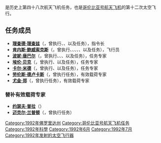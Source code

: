 {{noteTA
|G1=Aero
}}
{{Infobox spaceflight
| operator           = [[美国国家航空航天局|美国国家航空航天局]]
| name               = {{lang|en|STS-50}}
| insignia           = Sts-50-patch.png
| spacecraft         = [[哥倫比亞號太空梭|哥伦比亚号]]
| crew_size          = 7
| launch_site        = 佛罗里达州[[肯尼迪航天中心|肯尼迪航天中心]]<br />{{lang|en|LC 39A}}
| launch_date        = 1992年6月25日<br />11:12:23 {{lang|en|EST}}
| landing_date       = 1992年7月9日<br />6:42:27 {{lang|en|EST}}
| launch_mass        = 
| landing_mass       = {{convert|103814|kg}}
| payload_mass       = {{convert|12101|kg}}
| mission_duration   = 13天19小时30分钟4秒
| orbit_apoapsis     = 309千米
| orbit_periapsis    = 302千米
| apsis              = 地
| orbit_reference    = [[地心轨道|地心轨道]]
| orbit_regime       = [[近地轨道|近地轨道]]
| orbit_inclination  = 28.5°
| orbits_completed   = 221
| orbit_period       = 90.6分钟
| distance_travelled = 9,200,000千米

| crew_photo         = Sts-50-crew.jpg
| crew_photo_caption = 左起：贝克、鲍威索克斯、唐巴尔、理查兹、米德、郑、德卢卡斯
| next_mission       = [[File:Sts-46-patch.png|25px]] {{lang|en|[[STS-46|STS-46]]}}
| programme          = [[美國太空梭計劃|美國太空梭計劃]]
| previous_mission   = [[File:Sts-49-patch.png|25px]] {{lang|en|[[STS-49|STS-49]]}}
|}}

'''{{lang|en|STS-50}}'''是历史上第四十八次航天飞机任务，也是[[哥倫比亞號太空梭|哥伦比亚号航天飞机]]的第十二次太空飞行。

== 任务成员 ==
* '''[[理查德·理查兹|理查德·理查兹]]'''（{{lang|en|Richard N. Richards}}，曾执行{{lang|en|[[STS-28|STS-28]]}}、{{lang|en|[[STS-41|STS-41]]}}、{{lang|en|STS-50}}以及{{lang|en|[[STS-64|STS-64]]}}任务），指令长
* '''[[肯内斯·鲍威索克斯|肯内斯·鲍威索克斯]]'''（{{lang|en|Kenneth D. Bowersox}}，曾执行{{lang|en|STS-50}}、{{lang|en|[[STS-61|STS-61]]}}、{{lang|en|[[STS-73|STS-73]]}}、{{lang|en|[[STS-82|STS-82]]}}、{{lang|en|[[STS-113|STS-113]]}}、{{lang|en|[[远征6号|远征6号]]}}以及{{lang|en|[[联盟TMA-1号|联盟TMA-1号]]}}任务），飞行员
* '''[[波妮·唐巴尔|波妮·唐巴尔]]'''（{{lang|en|Bonnie J. Dunbar}}，曾执行{{lang|en|[[STS-61-A|STS-61-A]]}}、{{lang|en|[[STS-32|STS-32]]}}、{{lang|en|STS-50}}、{{lang|en|[[STS-71|STS-71]]}}以及{{lang|en|[[STS-89|STS-89]]}}任务），任务专家
* '''[[埃伦·贝克|埃伦·贝克]]'''（{{lang|en|Ellen S. Baker}}，曾执行{{lang|en|[[STS-34|STS-34]]}}、{{lang|en|STS-50}}以及{{lang|en|[[STS-71|STS-71]]}}任务），任务专家
* '''[[卡尔·米德|卡尔·米德]]'''（{{lang|en|Carl J. Meade}}，曾执行{{lang|en|[[STS-38|STS-38]]}}、{{lang|en|STS-50}}以及{{lang|en|[[STS-64|STS-64]]}}任务），任务专家
* '''[[劳伦斯·德卢卡斯|劳伦斯·德卢卡斯]]'''（{{lang|en|Lawrence J. DeLucas}}，曾执行{{lang|en|STS-50}}任务），有效载荷专家
* '''[[尤金·郑|尤金·郑]]'''（{{lang|en|Eugene H. Trinh}}，曾执行{{lang|en|STS-50}}任务），有效载荷专家

=== 替补有效载荷专家 ===
* '''[[约瑟夫·普拉|约瑟夫·普拉]]'''（{{lang|en|Joseph M. Prahl}}）
* '''[[迈克尔·兰普顿|迈克尔·兰普顿]]'''（{{lang|en|Michael Lampton}}，曾执行{{lang|en|[[STS-73|STS-73]]}}任务）

{{哥伦比亚号航天飞机}}

[[Category:1992年佛罗里达州|Category:1992年佛罗里达州]]
[[Category:哥伦比亚号航天飞机任务|Category:哥伦比亚号航天飞机任务]]
[[Category:1992年科學|Category:1992年科學]]
[[Category:1992年6月|Category:1992年6月]]
[[Category:1992年7月|Category:1992年7月]]
[[Category:1992年发射的太空飞行器|Category:1992年发射的太空飞行器]]